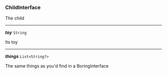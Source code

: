 


### ChildInterface



The child



---

***toy*** `String` 

Its toy

 

---

***things*** `List<String?>` 

The same things as you'd find in a BoringInterface

 
